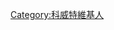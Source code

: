 {{Userbox
  |border-c = #000000
  |border-s = 1
  |id-c     = #000000
  |id-s     = 9
  |id-fc    = #ffffff
  |info-s   = 9
  |info-fc  = #000000
  |info-c   = #ffffff
  |id       = [[File:Flag of Kuwait.svg|60px]]
  |info     = 这个用户现在居住于[[科威特]]。
}}
[[Category:科威特維基人]]